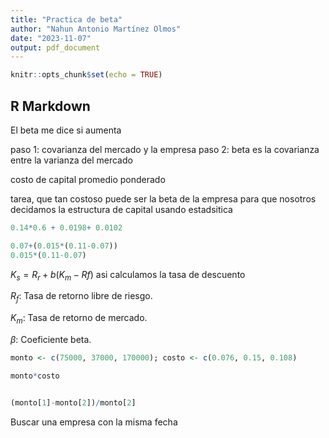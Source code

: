 ```yaml
---
title: "Practica de beta"
author: "Nahun Antonio Martínez Olmos"
date: "2023-11-07"
output: pdf_document
---
```


```r
knitr::opts_chunk$set(echo = TRUE)
```

## R Markdown

El beta me dice si aumenta

paso 1: covarianza del mercado y la empresa paso 2: beta es la covarianza entre la varianza del mercado

costo de capital promedio ponderado



tarea, que tan costoso puede ser la beta de la empresa para que nosotros decidamos la estructura de capital usando estadsitica

```r
0.14*0.6 + 0.0198+ 0.0102

0.07+(0.015*(0.11-0.07))
0.015*(0.11-0.07)
```

$K_{s}=R_{r}+b(K_{m}-R{f})$ asi calculamos la tasa de descuento

$R_{f}:$ Tasa de retorno libre de riesgo.

$K_{m}:$ Tasa de retorno de mercado.

$\beta:$ Coeficiente beta.


```r

monto <- c(75000, 37000, 170000); costo <- c(0.076, 0.15, 0.108)

monto*costo


(monto[1]-monto[2])/monto[2]


```

Buscar una empresa con la misma fecha 